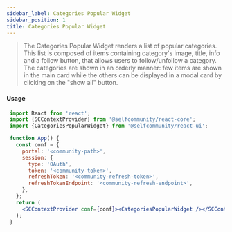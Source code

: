 ```yaml
---
sidebar_label: Categories Popular Widget
sidebar_position: 1
title: Categories Popular Widget
---
```


> The Categories Popular Widget renders a list of popular categories.<br/>
This list is composed of items containing category's image, title, info and a follow button, that allows users to follow/unfollow a category.<br/>
The categories are shown in an orderly manner: few items are shown in the main card while the others can be displayed in a modal card by clicking on the "show all" button.


[//]: # (<Logged><CategoriesPopular/></Logged>)

#### Usage

```jsx
 import React from 'react';
 import {SCContextProvider} from '@selfcommunity/react-core';
 import {CategoriesPopularWidget} from '@selfcommunity/react-ui';

 function App() {
   const conf = {
     portal: '<community-path>',
     session: {
       type: 'OAuth',
       token: '<community-token>',
       refreshToken: '<community-refresh-token>',
       refreshTokenEndpoint: '<community-refresh-endpoint>',
     },
   };
   return (
     <SCContextProvider conf={conf}><CategoriesPopularWidget /></SCContextProvider>
   );
 }
```
